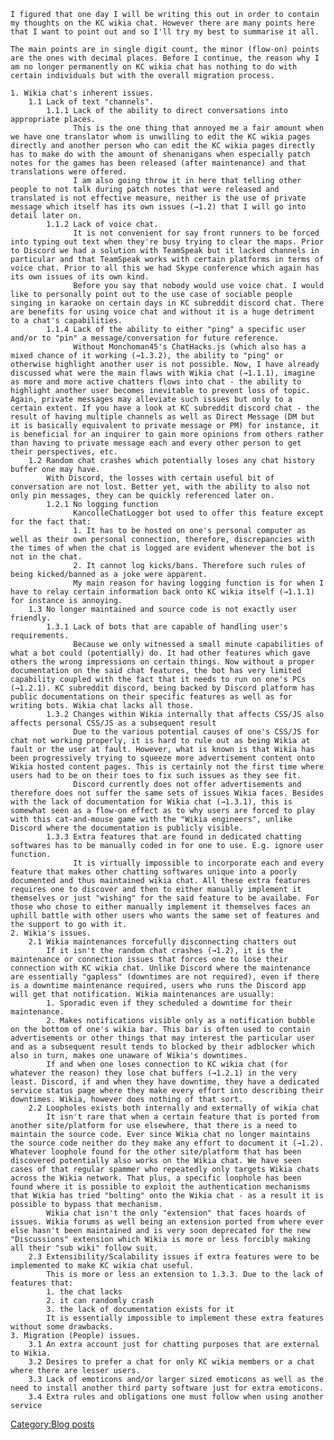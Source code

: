 {{Warning
|title = Notice
|message = 
The contents of this blog entry may not be complete. The contents of this blog entry is potentially outdated as it was written way back in 2015.}}

<pre style="white-space: pre-wrap;">
I figured that one day I will be writing this out in order to contain my thoughts on the KC wikia chat. However there are many points here that I want to point out and so I'll try my best to summarise it all.

The main points are in single digit count, the minor (flow-on) points are the ones with decimal places. Before I continue, the reason why I am no longer permanently on KC wikia chat has nothing to do with certain individuals but with the overall migration process.

1. Wikia chat's inherent issues.
	1.1 Lack of text "channels".
		1.1.1 Lack of the ability to direct conversations into appropriate places.
			  This is the one thing that annoyed me a fair amount when we have one translator whom is unwilling to edit the KC wikia pages directly and another person who can edit the KC wikia pages directly has to make do with the amount of shenanigans when especially patch notes for the games has been released (after maintenance) and that translations were offered. 
			  I am also going throw it in here that telling other people to not talk during patch notes that were released and translated is not effective measure, neither is the use of private message which itself has its own issues (→1.2) that I will go into detail later on.
		1.1.2 Lack of voice chat.
			  It is not convenient for say front runners to be forced into typing out text when they're busy trying to clear the maps. Prior to Discord we had a solution with TeamSpeak but it lacked channels in particular and that TeamSpeak works with certain platforms in terms of voice chat. Prior to all this we had Skype conference which again has its own issues of its own kind.
			  Before you say that nobody would use voice chat. I would like to personally point out to the use case of sociable people singing in karaoke on certain days in KC subreddit discord chat. There are benefits for using voice chat and without it is a huge detriment to a chat's capabilities.
		1.1.4 Lack of the ability to either "ping" a specific user and/or to "pin" a message/conversation for future reference.
			  Without Monchoman45's ChatHacks.js (which also has a mixed chance of it working (→1.3.2), the ability to "ping" or otherwise highlight another user is not possible. Now, I have already discussed what were the main flaws with Wikia chat (→1.1.1), imagine as more and more active chatters flows into chat - the ability to highlight another user becomes inevitable to prevent loss of topic. Again, private messages may alleviate such issues but only to a certain extent. If you have a look at KC subreddit discord chat - the result of having multiple channels as well as Direct Message (DM but it is basically equivalent to private message or PM) for instance, it is beneficial for an inquirer to gain more opinions from others rather than having to private message each and every other person to get their perspectives, etc.
	1.2 Random chat crashes which potentially loses any chat history buffer one may have.
		With Discord, the losses with certain useful bit of conversation are not lost. Better yet, with the ability to also not only pin messages, they can be quickly referenced later on.
		1.2.1 No logging function
			  KancolleChatLogger bot used to offer this feature except for the fact that:
			  1. It has to be hosted on one's personal computer as well as their own personal connection, therefore, discrepancies with the times of when the chat is logged are evident whenever the bot is not in the chat.
			  2. It cannot log kicks/bans. Therefore such rules of being kicked/banned as a joke were apparent.
			  My main reason for having logging function is for when I have to relay certain information back onto KC wikia itself (→1.1.1) for instance is annoying.
	1.3 No longer maintained and source code is not exactly user friendly.
		1.3.1 Lack of bots that are capable of handling user's requirements.
			  Because we only witnessed a small minute capabilities of what a bot could (potentially) do. It had other features which gave others the wrong impressions on certain things. Now without a proper documentation on the said chat features, the bot has very limited capability coupled with the fact that it needs to run on one's PCs (→1.2.1). KC subreddit discord, being backed by Discord platform has public documentations on their specific features as well as for writing bots. Wikia chat lacks all those.
		1.3.2 Changes within Wikia internally that affects CSS/JS also affects personal CSS/JS as a subsequent result
			  Due to the various potential causes of one's CSS/JS for chat not working properly, it is hard to rule out as being Wikia at fault or the user at fault. However, what is known is that Wikia has been progressively trying to squeeze more advertisement content onto Wikia hosted content pages. This is certainly not the first time where users had to be on their toes to fix such issues as they see fit.
			  Discord currently does not offer advertisements and therefore does not suffer the same sets of issues Wikia faces. Besides with the lack of documentation for Wikia chat (→1.3.1), this is somewhat seen as a flow-on effect as to why users are forced to play with this cat-and-mouse game with the "Wikia engineers", unlike Discord where the documentation is publicly visible.
		1.3.3 Extra features that are found in dedicated chatting softwares has to be manually coded in for one to use. E.g. ignore user function.
			  It is virtually impossible to incorporate each and every feature that makes other chatting softwares unique into a poorly documented and thus maintained wikia chat. All these extra features requires one to discover and then to either manually implement it themselves or just "wishing" for the said feature to be availabe. For those who chose to either manually implement it themselves faces an uphill battle with other users who wants the same set of features and the support to go with it.
2. Wikia's issues.	
	2.1 Wikia maintenances forcefully disconnecting chatters out
		If it isn't the random chat crashes (→1.2), it is the maintenance or connection issues that forces one to lose their connection with KC wikia chat. Unlike Discord where the maintenance are essentially "gapless" (downtimes are not required), even if there is a downtime maintenance required, users who runs the Discord app will get that notification. Wikia maintenances are usually:
		1. Sporadic even if they scheduled a downtime for their maintenance.
		2. Makes notifications visible only as a notification bubble on the bottom of one's wikia bar. This bar is often used to contain advertisements or other things that may interest the particular user and as a subsequent result tends to blocked by their adblocker which also in turn, makes one unaware of Wikia's downtimes.
		If and when one loses connection to KC wikia chat (for whatever the reason) they lose chat buffers (→1.2.1) in the very least. Discord, if and when they have downtime, they have a dedicated service status page where they make every effort into describing their downtimes. Wikia, however does nothing of that sort.
	2.2 Loopholes exists both internally and externally of wikia chat
		It isn't rare that when a certain feature that is ported from another site/platform for use elsewhere, that there is a need to maintain the source code. Ever since Wikia chat no longer maintains the source code neither do they make any effort to document it (→1.2). Whatever loophole found for the other site/platform that has been discovered potentially also works on the Wikia chat. We have seen cases of that regular spammer who repeatedly only targets Wikia chats across the Wikia network. That plus, a specific loophole has been found where it is possible to exploit the authentication mechanisms that Wikia has tried "bolting" onto the Wikia chat - as a result it is possible to bypass that mechanism.
		Wikia chat isn't the only "extension" that faces hoards of issues. Wikia forums as well being an extension ported from where ever else hasn't been maintained and is very soon deprecated for the new "Discussions" extension which Wikia is more or less forcibly making all their "sub wiki" follow suit.
	2.3 Extensibility/Scalability issues if extra features were to be implemented to make KC wikia chat useful.
		This is more or less an extension to 1.3.3. Due to the lack of features that:
		1. the chat lacks
		2. it can randomly crash
		3. the lack of documentation exists for it
		It is essentially impossible to implement these extra features without some drawbacks.
3. Migration (People) issues.
	3.1 An extra account just for chatting purposes that are external to Wikia.
	3.2 Desires to prefer a chat for only KC wikia members or a chat where there are lesser users.
	3.3 Lack of emoticons and/or larger sized emoticons as well as the need to install another third party software just for extra emoticons.
	3.4 Extra rules and obligations one must follow when using another service
</pre>
[[Category:Blog posts]]